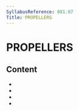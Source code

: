 ```yaml
---
SyllabusReference: 081.07
Title: PROPELLERS
---
```


# PROPELLERS

## Content

- <Link href="081.07.01" />
- <Link href="081.07.02" />
- <Link href="081.07.03" />
- <Link href="081.07.04" />
